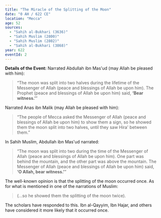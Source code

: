 ```yaml
---
title: "The Miracle of the Splitting of the Moon"
date: "0 AH / 622 CE"
location: "Mecca"
age: 52
sources:
  - "Sahih al-Bukhari (3636)"
  - "Sahih Muslim (2800)"
  - "Sahih Muslim (2802)"
  - "Sahih al-Bukhari (3868)"
year: 622
eventId: 2
---
```

**Details of the Event:**
Narrated Abdullah ibn Mas'ud (may Allah be pleased with him):
>“The moon was split into two halves during the lifetime of the Messenger of Allah (peace and blessings of Allah be upon him). The Prophet (peace and blessings of Allah be upon him) said, **‘Bear witness.’**”

Narrated Anas ibn Malik (may Allah be pleased with him):
>“The people of Mecca asked the Messenger of Allah (peace and blessings of Allah be upon him) to show them a sign, so he showed them the moon split into two halves, until they saw Hira' between them.”

In Sahih Muslim, Abdullah ibn Mas'ud narrated:
>“The moon was split into two during the time of the Messenger of Allah (peace and blessings of Allah be upon him). One part was behind the mountain, and the other part was above the mountain. The Messenger of Allah (peace and blessings of Allah be upon him) said, **‘O Allah, bear witness.’**”

The well-known opinion is that the splitting of the moon occurred once. As for what is mentioned in one of the narrations of Muslim:
>(...so he showed them the splitting of the moon twice).

The scholars have responded to this. Ibn al-Qayyim, Ibn Hajar, and others have considered it more likely that it occurred once.